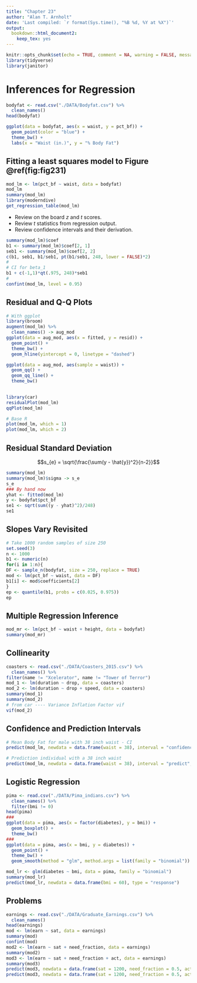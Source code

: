 ```yaml
---
title: "Chapter 23"
author: "Alan T. Arnholt"
date: 'Last compiled: `r format(Sys.time(), "%B %d, %Y at %X")`'
output: 
  bookdown::html_document2:
    keep_tex: yes
---
```


```r
knitr::opts_chunk$set(echo = TRUE, comment = NA, warning = FALSE, message = FALSE, fig.align = "center")
library(tidyverse)
library(janitor)
```

# Inferences for Regression

```r
bodyfat <- read.csv("./DATA/Bodyfat.csv") %>% 
  clean_names()
head(bodyfat)
```

```r
ggplot(data = bodyfat, aes(x = waist, y = pct_bf)) + 
  geom_point(color = "blue") +
  theme_bw() + 
  labs(x = "Waist (in.)", y = "% Body Fat")
```

## Fitting a least squares model to Figure \@ref(fig:fig231)

```r
mod_lm <- lm(pct_bf ~ waist, data = bodyfat)
mod_lm
summary(mod_lm)
library(moderndive)
get_regression_table(mod_lm)
```

* Review on the board $z$ and $t$ scores. 
* Review $t$ statistics from regression output.
* Review confidence intervals and their derivation.

```r
summary(mod_lm)$coef
b1 <- summary(mod_lm)$coef[2, 1]
seb1 <- summary(mod_lm)$coef[2, 2]
c(b1, seb1, b1/seb1, pt(b1/seb1, 248, lower = FALSE)*2)
#
# CI for beta_1
b1 + c(-1,1)*qt(.975, 248)*seb1
#
confint(mod_lm, level = 0.95)
```

## Residual and Q-Q Plots

```r
# With ggplot
library(broom)
augment(mod_lm) %>% 
  clean_names() -> aug_mod
ggplot(data = aug_mod, aes(x = fitted, y = resid)) + 
  geom_point() +
  theme_bw() + 
  geom_hline(yintercept = 0, linetype = "dashed")

ggplot(data = aug_mod, aes(sample = waist)) + 
  geom_qq() +
  geom_qq_line() +
  theme_bw() 
  
```

```r
library(car)
residualPlot(mod_lm)
qqPlot(mod_lm)
```
```r
# Base R
plot(mod_lm, which = 1)
plot(mod_lm, which = 2)
```

## Residual Standard Deviation

$$s_{e} = \sqrt{\frac{\sum(y - \hat{y})^2}{n-2}}$$

```r
summary(mod_lm)
summary(mod_lm)$sigma -> s_e
s_e
### By hand now
yhat <- fitted(mod_lm)
y <- bodyfat$pct_bf
se1 <- sqrt(sum((y - yhat)^2)/248)
se1
```

## Slopes Vary Revisited

```r
# Take 1000 random samples of size 250
set.seed(3)
n <- 1000
b1 <- numeric(n)
for(i in 1:n){
DF <- sample_n(bodyfat, size = 250, replace = TRUE)
mod <- lm(pct_bf ~ waist, data = DF)
b1[i] <- mod$coefficients[2]
}
ep <- quantile(b1, probs = c(0.025, 0.975))
ep
```

## Multiple Regression Inference

```r
mod_mr <- lm(pct_bf ~ waist + height, data = bodyfat)
summary(mod_mr)
```

## Collinearity

```r
coasters <- read.csv("./DATA/Coasters_2015.csv") %>% 
  clean_names() %>% 
filter(name != "Xcelerator", name != "Tower of Terror")
mod_1 <- lm(duration ~ drop, data = coasters)
mod_2 <- lm(duration ~ drop + speed, data = coasters)
summary(mod_1)
summary(mod_2)
# from car ---- Variance Inflation Factor vif
vif(mod_2)
```

## Confidence and Prediction Intervals

```r
# Mean Body Fat for male with 38 inch waist - CI
predict(mod_lm, newdata = data.frame(waist = 38), interval = "confidence", level = 0.95)

# Prediction individual with a 38 inch waist
predict(mod_lm, newdata = data.frame(waist = 38), interval = "predict", level = 0.95)
```

## Logistic Regression

```r
pima <- read.csv("./DATA/Pima_indians.csv") %>% 
  clean_names() %>% 
  filter(bmi != 0)
head(pima)
###
ggplot(data = pima, aes(x = factor(diabetes), y = bmi)) + 
  geom_boxplot() + 
  theme_bw()
###
ggplot(data = pima, aes(x = bmi, y = diabetes)) + 
  geom_point() +
  theme_bw() + 
  geom_smooth(method = "glm", method.args = list(family = "binomial"))
```

```r
mod_lr <- glm(diabetes ~ bmi, data = pima, family = "binomial")
summary(mod_lr)
predict(mod_lr, newdata = data.frame(bmi = 60), type = "response")
```

## Problems

```r
earnings <- read.csv("./DATA/Graduate_Earnings.csv") %>% 
  clean_names()
head(earnings)
mod <- lm(earn ~ sat, data = earnings)
summary(mod)
confint(mod)
mod2 <- lm(earn ~ sat + need_fraction, data = earnings)
summary(mod2)
mod3 <- lm(earn ~ sat + need_fraction + act, data = earnings)
summary(mod3)
predict(mod3, newdata = data.frame(sat = 1200, need_fraction = 0.5, act = 26), interval = "confidence")
predict(mod3, newdata = data.frame(sat = 1200, need_fraction = 0.5, act = 26), interval = "predict")
```


